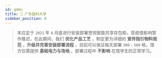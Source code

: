 ```yaml
---
id: gdmu
title: 🏫 广东医科大学
sidebar_position: 6
---
```


> 本应定于 `2021` 年 `8` 月底进行安装部署悠悦智能共享存包柜，受疫情影响暂作推迟，在此期间，我们 **优化产品工艺**  ，制定更为详细的 **宣传指引物料规范** ，**升级并完善安装部署流程** ，目前可以保证每天部署 `300` - `500` 格，馆方仅需提供 **基础电力与场地** ，部署过程中 **不影响** 在馆学生的正常学习。